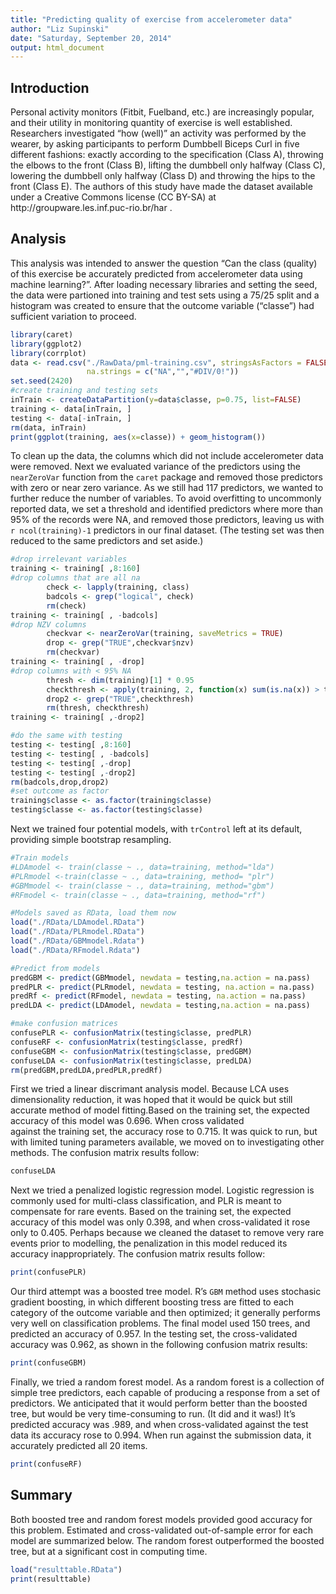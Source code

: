 ```yaml
---
title: "Predicting quality of exercise from accelerometer data"
author: "Liz Supinski"
date: "Saturday, September 20, 2014"
output: html_document
---
```

## Introduction
Personal activity monitors (Fitbit, Fuelband, etc.) are increasingly popular, and their utility in monitoring quantity of exercise is well established. Researchers investigated "how (well)" an activity was performed by the wearer, by asking participants to perform Dumbbell Biceps Curl in five different fashions: exactly according to the specification (Class A), throwing the elbows to the front (Class B), lifting the dumbbell only halfway (Class C), lowering the dumbbell only halfway (Class D) and throwing the hips to the front (Class E). The authors of this study have made the dataset available under a Creative Commons license (CC BY-SA) at http://groupware.les.inf.puc-rio.br/har .

## Analysis
This analysis was intended to answer the question "Can the class (quality) of this exercise be accurately predicted from accelerometer data using machine learning?". After loading necessary libraries and setting the seed, the data were partioned into training and test sets using a 75/25 split and a histogram was created to ensure that the outcome variable ("classe") had sufficient variation to proceed.

```r
library(caret)
library(ggplot2)
library(corrplot)
data <- read.csv("./RawData/pml-training.csv", stringsAsFactors = FALSE, 
                 na.strings = c("NA","","#DIV/0!"))
set.seed(2420)
#create training and testing sets
inTrain <- createDataPartition(y=data$classe, p=0.75, list=FALSE)
training <- data[inTrain, ]
testing <- data[-inTrain, ]
rm(data, inTrain)
print(ggplot(training, aes(x=classe)) + geom_histogram())
```

To clean up the data, the columns which did not include accelerometer data were removed. Next we evaluated variance of the predictors using the `nearZeroVar` function from the `caret` package and removed those predictors with zero or near zero variance. As we still had 117 predictors, we wanted to further reduce the number of variables. To avoid overfitting to uncommonly reported data, we set a threshold and identified predictors where more than 95% of the records were NA, and removed those predictors, leaving us with `r ncol(training)-1` predictors in our final dataset. (The testing set was then reduced to the same predictors and set aside.)
```r
#drop irrelevant variables
training <- training[ ,8:160]
#drop columns that are all na
        check <- lapply(training, class)
        badcols <- grep("logical", check)
        rm(check)
training <- training[ , -badcols]
#drop NZV columns
        checkvar <- nearZeroVar(training, saveMetrics = TRUE)
        drop <- grep("TRUE",checkvar$nzv)
        rm(checkvar)
training <- training[ , -drop]
#drop columns with < 95% NA 
        thresh <- dim(training)[1] * 0.95
        checkthresh <- apply(training, 2, function(x) sum(is.na(x)) > thresh)
        drop2 <- grep("TRUE",checkthresh)
        rm(thresh, checkthresh)
training <- training[ ,-drop2]

#do the same with testing
testing <- testing[ ,8:160]
testing <- testing[ , -badcols]
testing <- testing[ ,-drop]
testing <- testing[ ,-drop2]
rm(badcols,drop,drop2)
#set outcome as factor
training$classe <- as.factor(training$classe)
testing$classe <- as.factor(testing$classe)
```
Next we trained four potential models, with `trControl` left at its default, providing simple bootstrap resampling. 
```r
#Train models
#LDAmodel <- train(classe ~ ., data=training, method="lda")  
#PLRmodel <-train(classe ~ ., data=training, method= "plr") 
#GBMmodel <- train(classe ~ ., data=training, method="gbm") 
#RFmodel <- train(classe ~ ., data=training, method="rf") 

#Models saved as RData, load them now
load("./RData/LDAmodel.RData")
load("./RData/PLRmodel.RData")
load("./RData/GBMmodel.Rdata")
load("./RData/RFmodel.Rdata")

#Predict from models
predGBM <- predict(GBMmodel, newdata = testing,na.action = na.pass)
predPLR <- predict(PLRmodel, newdata = testing, na.action = na.pass)
predRf <- predict(RFmodel, newdata = testing, na.action = na.pass)
predLDA <- predict(LDAmodel, newdata = testing,na.action = na.pass)

#make confusion matrices
confusePLR <- confusionMatrix(testing$classe, predPLR)
confuseRF <- confusionMatrix(testing$classe, predRf)
confuseGBM <- confusionMatrix(testing$classe, predGBM)
confuseLDA <- confusionMatrix(testing$classe, predLDA)
rm(predGBM,predLDA,predPLR,predRf)
```
First we tried a linear discrimant analysis model. Because LCA uses dimensionality reduction, it was hoped that it would be quick but still accurate method of model fitting.Based on the training set, the expected accuracy of this model was 0.696. When cross validated   
against the training set, the accuracy rose to 0.715. It was quick to run, but with limited tuning parameters available, we moved on to investigating other methods. The confusion matrix results follow:
```r
confuseLDA
```
Next we tried a penalized logistic regression model. Logistic regression is commonly used for multi-class classification, and PLR is meant to compensate for rare events. Based on the training set, the expected accuracy of this model was only 0.398, and when cross-validated it rose only to 0.405. Perhaps because we cleaned the dataset to remove very rare events prior to modelling, the penalization in this model reduced its accuracy inappropriately. The confusion matrix results follow:
```r
print(confusePLR)
```
Our third attempt was a boosted tree model.  R's `GBM` method uses stochasic gradient boosting, in which different boosting tress are fitted to each category of the outcome variable and then optimized; it generally performs very well on classification problems. The final model used 150 trees, and predicted an accuracy of 0.957. In the testing set, the cross-validated accuracy was 0.962, as shown in the following confusion matrix results:
```r
print(confuseGBM)
```
Finally, we tried a random forest model. As a random forest is a collection of simple tree predictors, each capable of producing a response from a set of predictors. We anticipated that it would perform better than the boosted tree, but would be very time-consuming to run. (It did and it was!) It's predicted accuracy was .989, and when cross-validated against the test data its accuracy rose to 0.994. When run against the submission data, it accurately predicted all 20 items.
```r
print(confuseRF)
```
## Summary
Both boosted tree and random forest models provided good accuracy for this problem. Estimated and cross-validated out-of-sample error for each model are summarized below. The random forest outperformed the boosted tree, but at a significant cost in computing time.
```r
load("resulttable.RData")
print(resulttable)
```
